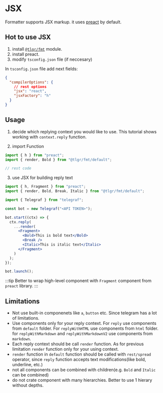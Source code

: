 # JSX

Formatter supports JSX markup. it uses [preact](https://preactjs.com/) by default.

## Hot to use JSX

1. install [`@tlgr/fmt`](./base#installation) module.
2. install preact.
3. modify `tsconfig.json` file (if neccesary)

In `tsconfig.json` file add next fields:

``` json title="tsconfig.json"
{
  "compilerOptions": {
    // rest options
    "jsx": "react",
    "jsxFactory": "h"
  }
}
```

## Usage

1. decide which replying context you would like to use.
   This tutorial shows working with `context.reply` function.

2. import Function

```jsx title="example.ts"
import { h } from "preact";
import { render, Bold } from "@tlgr/fmt/default";

// rest code
```

3. use JSX for building reply text

```jsx title="example.ts"
import { h, Fragment } from "preact";
import { render, Bold, Break, Italic } from "@tlgr/fmt/default";

import { Telegraf } from "telegraf";

const bot = new Telegraf("<API TOKEN>");

bot.start((ctx) => {
  ctx.reply(
    ...render(
      <Fragment>
        <Bold>This is bold text</Bold>
        <Break />
        <Italic>This is italic text</Italic>
      </Fragment>
    )
  );
});

bot.launch();
```

:::tip
Better to wrap high-level component with `Fragment` component from `preact` library.
:::

## Limitations

- Not use built-in componenets like `a`, `button` etc. Since telegram has a lot of limitations.
- Use components only for your reply context. For `reply` use components from `default` folder.
  For `replyWithHTML` use components from `html` folder.
  for `replyWithMarkdown` and `replyWithMarkdownV2` use components from `markdown`.
- Each reply context should be call `render` function. As for previous limitation `render` function only for your using context.
- `render` function in `default` function should be called with `rest/spread` operator, since `reply` function accepts text modifications(like bold, underline, etc.)
- not all components can be combined with children(e.g. `Bold` and `Italic` can be combined)
- do not crate component with many hierarchies. Better to use 1 hierary without depths.
